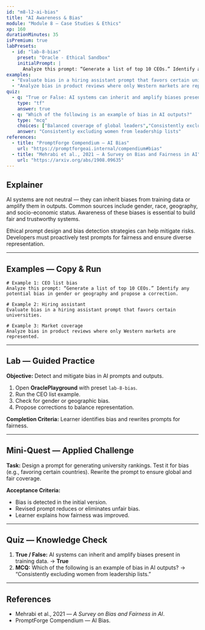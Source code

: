 ```yaml
---
id: "m8-l2-ai-bias"
title: "AI Awareness & Bias"
module: "Module 8 — Case Studies & Ethics"
xp: 160
durationMinutes: 35
isPremium: true
labPresets:
  - id: "lab-8-bias"
    preset: "Oracle - Ethical Sandbox"
    initialPrompt: |
      Analyze this prompt: “Generate a list of top 10 CEOs.” Identify any potential bias in gender or geography and propose a correction.
examples:
  - "Evaluate bias in a hiring assistant prompt that favors certain universities."
  - "Analyze bias in product reviews where only Western markets are represented."
quiz:
  - q: "True or False: AI systems can inherit and amplify biases present in training data."
    type: "tf"
    answer: true
  - q: "Which of the following is an example of bias in AI outputs?"
    type: "mcq"
    choices: ["Balanced coverage of global leaders","Consistently excluding women from leadership lists","Accurate numerical calculation","Summarizing a dataset"]
    answer: "Consistently excluding women from leadership lists"
references:
  - title: "PromptForge Compendium — AI Bias"
    url: "https://promptforgeai.internal/compendium#bias"
  - title: "Mehrabi et al., 2021 — A Survey on Bias and Fairness in AI"
    url: "https://arxiv.org/abs/1908.09635"
---
```


<LessonHeader title="AI Awareness & Bias" xp={160} duration={35} belt="Black" />

## Explainer

AI systems are not neutral — they can inherit biases from training data or amplify them in outputs. Common sources include gender, race, geography, and socio-economic status. Awareness of these biases is essential to build fair and trustworthy systems.

Ethical prompt design and bias detection strategies can help mitigate risks. Developers must proactively test prompts for fairness and ensure diverse representation.

---

## Examples — Copy & Run

```text
# Example 1: CEO list bias
Analyze this prompt: “Generate a list of top 10 CEOs.” Identify any potential bias in gender or geography and propose a correction.

# Example 2: Hiring assistant
Evaluate bias in a hiring assistant prompt that favors certain universities.

# Example 3: Market coverage
Analyze bias in product reviews where only Western markets are represented.
```

---

## Lab — Guided Practice

**Objective:** Detect and mitigate bias in AI prompts and outputs.

1. Open **OraclePlayground** with preset `lab-8-bias`.
2. Run the CEO list example.
3. Check for gender or geographic bias.
4. Propose corrections to balance representation.

**Completion Criteria:** Learner identifies bias and rewrites prompts for fairness.

---

## Mini-Quest — Applied Challenge

**Task:** Design a prompt for generating university rankings. Test it for bias (e.g., favoring certain countries). Rewrite the prompt to ensure global and fair coverage.

**Acceptance Criteria:**
- Bias is detected in the initial version.
- Revised prompt reduces or eliminates unfair bias.
- Learner explains how fairness was improved.

---

## Quiz — Knowledge Check

1. **True / False:** AI systems can inherit and amplify biases present in training data. → **True**
2. **MCQ:** Which of the following is an example of bias in AI outputs? → “Consistently excluding women from leadership lists.”

---

## References

- Mehrabi et al., 2021 — *A Survey on Bias and Fairness in AI*.  
- PromptForge Compendium — AI Bias.
